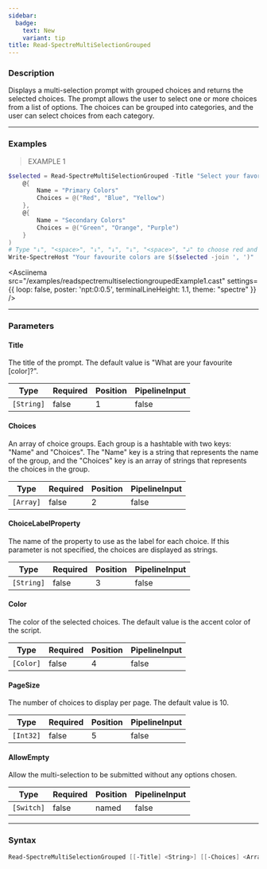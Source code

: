 ```yaml
---
sidebar:
  badge:
    text: New
    variant: tip
title: Read-SpectreMultiSelectionGrouped
---
```





### Description

Displays a multi-selection prompt with grouped choices and returns the selected choices. The prompt allows the user to select one or more choices from a list of options. The choices can be grouped into categories, and the user can select choices from each category.

---

### Examples
> EXAMPLE 1

```powershell
$selected = Read-SpectreMultiSelectionGrouped -Title "Select your favorite colors" -PageSize 8 -Choices @(
    @{
        Name = "Primary Colors"
        Choices = @("Red", "Blue", "Yellow")
    },
    @{
        Name = "Secondary Colors"
        Choices = @("Green", "Orange", "Purple")
    }
)
# Type "↓", "<space>", "↓", "↓", "↓", "<space>", "↲" to choose red and all secondary colors
Write-SpectreHost "Your favourite colors are $($selected -join ', ')"
```
<Asciinema
    src="/examples/readspectremultiselectiongroupedExample1.cast"
    settings={{
        loop: false,
        poster: 'npt:0:0.5',
        terminalLineHeight: 1.1,
        theme: "spectre"
    }}
/>

---

### Parameters
#### **Title**
The title of the prompt. The default value is "What are your favourite [color]?".

|Type      |Required|Position|PipelineInput|
|----------|--------|--------|-------------|
|`[String]`|false   |1       |false        |

#### **Choices**
An array of choice groups. Each group is a hashtable with two keys: "Name" and "Choices". The "Name" key is a string that represents the name of the group, and the "Choices" key is an array of strings that represents the choices in the group.

|Type     |Required|Position|PipelineInput|
|---------|--------|--------|-------------|
|`[Array]`|false   |2       |false        |

#### **ChoiceLabelProperty**
The name of the property to use as the label for each choice. If this parameter is not specified, the choices are displayed as strings.

|Type      |Required|Position|PipelineInput|
|----------|--------|--------|-------------|
|`[String]`|false   |3       |false        |

#### **Color**
The color of the selected choices. The default value is the accent color of the script.

|Type     |Required|Position|PipelineInput|
|---------|--------|--------|-------------|
|`[Color]`|false   |4       |false        |

#### **PageSize**
The number of choices to display per page. The default value is 10.

|Type     |Required|Position|PipelineInput|
|---------|--------|--------|-------------|
|`[Int32]`|false   |5       |false        |

#### **AllowEmpty**
Allow the multi-selection to be submitted without any options chosen.

|Type      |Required|Position|PipelineInput|
|----------|--------|--------|-------------|
|`[Switch]`|false   |named   |false        |

---

### Syntax
```powershell
Read-SpectreMultiSelectionGrouped [[-Title] <String>] [[-Choices] <Array>] [[-ChoiceLabelProperty] <String>] [[-Color] <Color>] [[-PageSize] <Int32>] [-AllowEmpty] [<CommonParameters>]
```
